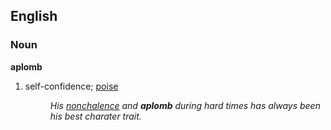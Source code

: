 ==English==
===Noun===
'''aplomb'''
#self-confidence; [[poise]]
#:''His [[nonchalence]] and '''aplomb''' during hard times has always been his best charater trait.''